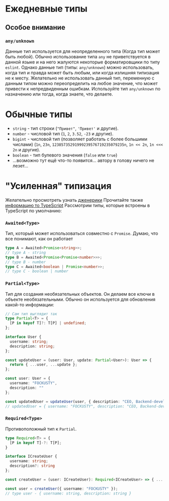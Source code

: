 # Ежедневные типы

## Особое внимание

### `any/unknown`

Данные тип используется для неопределенного типа (Когда тип может быть любой). Обычно использование типа `any` не приветствуется в данной языке и на него жалуются некоторые форматировщики по типу `eslint`. Однако данные тип (типы: `any/unknown`) можно использовать, когда тип и правда может быть любым, или когда излишняя типизация не к месту.
Желательно не использовать данный тип, переменную с данным типом можно переопределить на любое значение, что может привести к непредвиденным ошибкам. Используйте тип `any/unknown` по назначению или тогда, когда знаете, что делаете.

# Обычные типы

- `string` - тип строки (`"Привет"`, `'Привет'` и другие).
- `number` - числовой тип (`1`, `2`, `3.52`, `-23` и другие).
- `bigint` - числовой тип (позволяет работать с более большими числами) (`1n`, `23n`, `12385735291999239576719235079235n`, `1n << 2n`, `1n <<< 2n` и другие).
- `boolean` - тип булевого значения (`false` или `true`)
- ...возможно тут ещё что-то появится... автору в голову ничего не лезет...

# "Усиленная" типизация

Желательно просмотреть узнать [дженерики](./generics.mdx)
Прочитайте также [информацию то TypeScript](https://www.typescriptlang.org/docs/handbook/utility-types.html)
Рассмотрим типы, которые встроены в TypeScript по умолчанию:

### `Awaited<Type>`

Тип, который может использоваться совместно с `Promise`. Думаю, что все понимают, как он работает

```ts copy
type A = Awaited<Promise<string>>;
// type A - string
type B = Awaited<Promise<Promise<number>>>;
// type B - number
type C = Awaited<boolean | Promise<number>>;
// type C - boolean | number
```

### `Partial<Type>`

Тип для создания необязательных объектов. Он делаем все ключи в объекте необязательными. Обычно он используется для обновления какой-то информации:

```ts copy
// Сам тип выглядит так
type Partial<T> = {
  [P in keyof T]?: T[P] | undefined;
};
```

```ts copy 
interface User {
  username: string;
  description: string;
};

const updateUser = (user: User, update: Partial<User>): User => {
  return { ...user, ...update };
};

const user: User = {
  username: "FOCKUSTY",
  description: ""
};

const updatedUser = updateUser(user, { description: "CEO, Backend-developer" });
// updatedUser = { username: "FOCKUSTY", description: "CEO, Backend-developer" }
```

### `Required<Type>`

Противоположный тип к `Partial`.

```ts copy
type Required<T> = {
  [P in keyof T]-?: T[P];
}
```

```ts copy
interface ICreateUser {
  username: string;
  description?: string
};

const createUser = (user: ICreateUser): Required<ICreateUser> => { ... };

const user = createUser({ username: "FOCKUSTY" });
// type user - { username: string, description: string }
```

